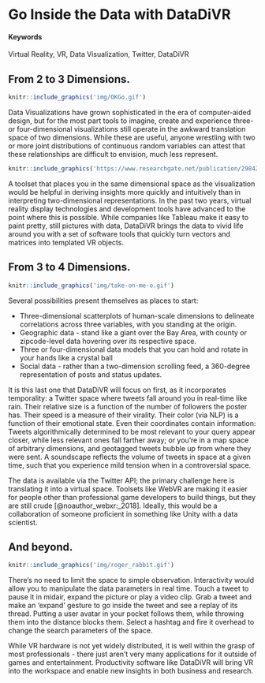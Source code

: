 # Go Inside the Data with DataDiVR {#VR-Data-Visualization-Interaction}

#### Keywords {-}
Virtual Reality, VR, Data Visualization, Twitter, DataDiVR

## From 2 to 3 Dimensions.

```r
knitr::include_graphics('img/OKGo.gif')
```
Data Visualizations have grown sophisticated in the era of computer-aided design, but for the most part tools to imagine, create and experience three- or four-dimensional visualizations still operate in the awkward translation space of two dimensions.  While these are useful, anyone wrestling with two or more joint distributions of continuous random variables can attest that these relationships are difficult to envision, much less represent.  

```r
knitr::include_graphics('https://www.researchgate.net/publication/298429887/figure/fig6/AS:340306768744460@1458146864430/Three-dimensional-scatter-plot-based-on-size-protein-concentration-and-attenuation-of.png')
```
A toolset that places you in the same dimensional space as the visualization would be helpful in deriving insights more quickly and intuitively than in interpreting two-dimensional representations.  In the past two years, virtual reality display technologies and development tools have advanced to the point where this is possible.  While companies like Tableau make it easy to paint pretty, still pictures with data, DataDiVR brings the data to vivid life around you with a set of software tools that quickly turn vectors and matrices into templated VR objects.

## From 3 to 4 Dimensions.

```r
knitr::include_graphics('img/take-on-me-o.gif')
```
Several possibilities present themselves as places to start:

* Three-dimensional scatterplots of human-scale dimensions to delineate correlations across three variables, with you standing at the origin.
* Geographic data - stand like a giant over the Bay Area, with county or zipcode-level data hovering over its respective space.
* Three or four-dimensional data models that you can hold and rotate in your hands like a crystal ball
* Social data - rather than a two-dimension scrolling feed, a 360-degree representation of posts and status updates.

It is this last one that DataDiVR will focus on first, as it incorporates temporality:  a Twitter space where tweets fall around you in real-time like rain.  Their relative size is a function of the number of followers the poster has.  Their speed is a measure of their virality.  Their color (via NLP) is a function of their emotional state.  Even their coordinates contain information: Tweets algorithmically determined to be most relevant to your query appear closer, while less relevant ones fall farther away; or you're in a map space of arbitrary dimensions, and geotagged tweets bubble up from where they were sent.  A soundscape reflects the volume of tweets in space at a given time, such that you experience mild tension when in a controversial space.

The data is available via the Twitter API; the primary challenge here is translating it into a virtual space.  Toolsets like WebVR are making it easier for people other than professional game developers to build things, but they are still crude [@noauthor_webxr:_2018].  Ideally, this would be a collaboration of someone proficient in something like Unity with a data scientist.

## And beyond.

```r
knitr::include_graphics('img/roger_rabbit.gif')
```
There's no need to limit the space to simple observation.  Interactivity would allow you to manipulate the data parameters in real time.  Touch a tweet to pause it in midair, expand the picture or play a video clip.  Grab a tweet and make an 'expand' gesture to go inside the tweet and see a replay of its thread.  Putting a user avatar in your pocket follows them, while throwing them into the distance blocks them.  Select a hashtag and fire it overhead to change the search parameters of the space.

While VR hardware is not yet widely distributed, it is well within the grasp of most professionals - there just aren't very many applications for it outside of games and entertainment.  Productivity software like DataDiVR will bring VR into the workspace and enable new insights in both business and research.

